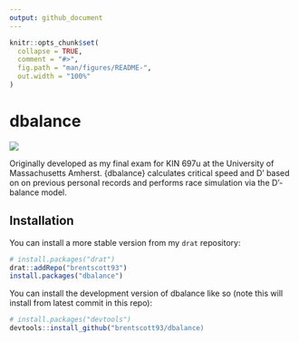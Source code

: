 ```yaml
---
output: github_document
---
```


<!-- README.md is generated from README.Rmd. Please edit that file -->

```r
knitr::opts_chunk$set(
  collapse = TRUE,
  comment = "#>",
  fig.path = "man/figures/README-",
  out.width = "100%"
)
```

# dbalance

<img src = "inst/hex-dbalance.png">

<!-- badges: start -->
<!-- badges: end -->

Originally developed as my final exam for KIN 697u at the University of Massachusetts Amherst. {dbalance} calculates critical speed and D' based on on previous personal records and performs race simulation via the D'-balance model.

## Installation

You can install a more stable version from my `drat` repository:

``` r
# install.packages("drat")
drat::addRepo("brentscott93")
install.packages("dbalance")
```

You can install the development version of dbalance like so (note this will install from latest commit in this repo):

``` r
# install.packages("devtools")
devtools::install_github("brentscott93/dbalance)
```
